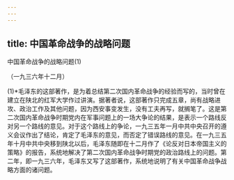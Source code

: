 ```yaml
---
---
---
```

title: 中国革命战争的战略问题
---



中国革命战争的战略问题(1)


（一九三六年十二月）

(1)*毛泽东的这部著作，是为着总结第二次国内革命战争的经验而写的，当时曾在建立在陕北的红军大学作过讲演。据著者说，这部著作只完成五章，尚有战略进攻、政治工作及其他问题，因为西安事变发生，没有工夫再写，就搁笔了。这是第二次国内革命战争时期党内在军事问题上的一场大争论的结果，是表示一个路线反对另一个路线的意见。对于这个路线上的争论，一九三五年一月中共中央召开的遵义会议作出了结论，肯定了毛泽东的意见，而否定了错误路线的意见。在一九三五年十月中共中央移到陕北以后，毛泽东随即在十二月作了《论反对日本帝国主义的策略》的报告，系统地解决了第二次国内革命战争时期党的政治路线上的问题。第二年，即一九三六年，毛泽东又写了这部著作，系统地说明了有关中国革命战争战略方面的诸问题。